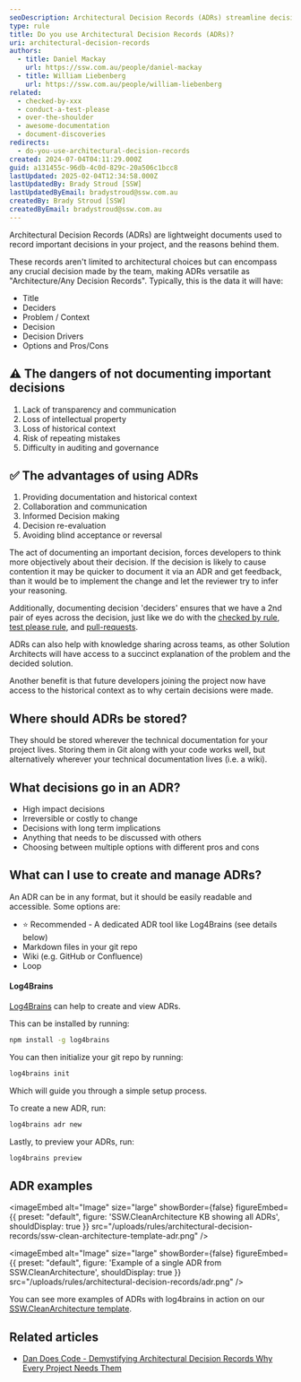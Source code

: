 ```yaml
---
seoDescription: Architectural Decision Records (ADRs) streamline decision-making by documenting key choices and rationale, helping teams avoid repetition and aid future developers.
type: rule
title: Do you use Architectural Decision Records (ADRs)?
uri: architectural-decision-records
authors:
  - title: Daniel Mackay
    url: https://ssw.com.au/people/daniel-mackay
  - title: William Liebenberg
    url: https://ssw.com.au/people/william-liebenberg
related:
  - checked-by-xxx
  - conduct-a-test-please
  - over-the-shoulder
  - awesome-documentation
  - document-discoveries
redirects:
  - do-you-use-architectural-decision-records
created: 2024-07-04T04:11:29.000Z
guid: a131455c-96db-4c0d-829c-20a506c1bcc8
lastUpdated: 2025-02-04T12:34:58.000Z
lastUpdatedBy: Brady Stroud [SSW]
lastUpdatedByEmail: bradystroud@ssw.com.au
createdBy: Brady Stroud [SSW]
createdByEmail: bradystroud@ssw.com.au
---
```

Architectural Decision Records (ADRs) are lightweight documents used to record important decisions in your project, and the reasons behind them.

These records aren't limited to architectural choices but can encompass any crucial decision made by the team, making ADRs versatile as "Architecture/Any Decision Records".
Typically, this is the data it will have:

* Title
* Deciders
* Problem / Context
* Decision
* Decision Drivers
* Options and Pros/Cons

<youtubeEmbed url="https://youtu.be/9w5yApybZbY" description="Video: Architecture Decision Records (ADRs) | Daniel Mackay (9 min)" />

## ⚠️ The dangers of not documenting important decisions

1. Lack of transparency and communication
2. Loss of intellectual property
3. Loss of historical context
4. Risk of repeating mistakes
5. Difficulty in auditing and governance

## ✅ The advantages of using ADRs

1. Providing documentation and historical context
2. Collaboration and communication
3. Informed Decision making
4. Decision re-evaluation
5. Avoiding blind acceptance or reversal

The act of documenting an important decision, forces developers to think more objectively about their decision. If the decision is likely to cause contention it may be quicker to document it via an ADR and get feedback, than it would be to implement the change and let the reviewer try to infer your reasoning.

Additionally, documenting decision 'deciders' ensures that we have a 2nd pair of eyes across the decision, just like we do with the [checked by rule](/checked-by-xxx), [test please rule](/do-you-conduct-a-test-please-internally-and-then-with-the-client), and [pull-requests](/over-the-shoulder).

ADRs can also help with knowledge sharing across teams, as other Solution Architects will have access to a succinct explanation of the problem and the decided solution.

Another benefit is that future developers joining the project now have access to the historical context as to why certain decisions were made.

## Where should ADRs be stored?

They should be stored wherever the technical documentation for your project lives. Storing them in Git along with your code works well, but alternatively wherever your technical documentation lives (i.e. a wiki).

## What decisions go in an ADR?

* High impact decisions
* Irreversible or costly to change
* Decisions with long term implications
* Anything that needs to be discussed with others
* Choosing between multiple options with different pros and cons

## What can I use to create and manage ADRs?

An ADR can be in any format, but it should be easily readable and accessible. Some options are:

* ⭐ Recommended - A dedicated ADR tool like Log4Brains (see details below)
* Markdown files in your git repo
* Wiki (e.g. GitHub or Confluence)
* Loop

#### Log4Brains

[Log4Brains](https://github.com/thomvaill/log4brains) can help to create and view ADRs.

This can be installed by running:

```bash
npm install -g log4brains
```

You can then initialize your git repo by running:

```bash
log4brains init
```

Which will guide you through a simple setup process.

To create a new ADR, run:

```bash
log4brains adr new
```

Lastly, to preview your ADRs, run:

```bash
log4brains preview
```

## ADR examples


<imageEmbed
  alt="Image"
  size="large"
  showBorder={false}
  figureEmbed={{
    preset: "default",
    figure: 'SSW.CleanArchitecture KB showing all ADRs',
    shouldDisplay: true
  }}
  src="/uploads/rules/architectural-decision-records/ssw-clean-architecture-template-adr.png"
/>


<imageEmbed
  alt="Image"
  size="large"
  showBorder={false}
  figureEmbed={{
    preset: "default",
    figure: 'Example of a single ADR from SSW.CleanArchitecture',
    shouldDisplay: true
  }}
  src="/uploads/rules/architectural-decision-records/adr.png"
/>

You can see more examples of ADRs with log4brains in action on our [SSW.CleanArchitecture template](https://sswconsulting.github.io/SSW.CleanArchitecture/).

## Related articles

* [Dan Does Code - Demystifying Architectural Decision Records Why Every Project Needs Them](https://www.dandoescode.com/blog/demystifying-architectural-decision-records-why-every-project-needs-them)
